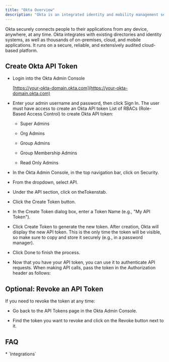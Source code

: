 ```yaml
---
title: "Okta Overview"
description: "Okta is an integrated identity and mobility management service."
---
```


Okta securely connects people to their applications from any device, anywhere, at any time. Okta integrates with existing directories and identity systems, as well as thousands of on-premises, cloud, and mobile applications. It runs on a secure, reliable, and extensively audited cloud-based platform.

## Create Okta API Token

* Login into the Okta Admin Console 

  [https://your-okta-domain.okta.com](https://your-okta-domain.okta.com)

* Enter your admin username and password, then click Sign In.
  The user must have access to create an Okta API token
  List of RBACs (Role-Based Access Control) to create Okta API token:

  * Super Admins

  * Org Admins

  * Group Admins

  * Group Membership Admins

  * Read Only Admins

* In the Okta Admin Console, in the top navigation bar, click on Security.

* From the dropdown, select API.

* Under the API section, click on theTokenstab.

* Click the Create Token button.

* In the Create Token dialog box, enter a Token Name (e.g., "My API Token").

* Click Create Token to generate the new token.
  After creation, Okta will display the new API token.
  This is the only time the token will be visible, so make sure to copy and store it securely (e.g., in a password manager).

* Click Done to finish the process.

* Now that you have your API token, you can use it to authenticate API requests. When making API calls, pass the token in the Authorization header as follows:

## Optional: Revoke an API Token

If you need to revoke the token at any time:

* Go back to the API Tokens page in the Okta Admin Console.

* Find the token you want to revoke and click on the Revoke button next to it.

## FAQ

<Accordion title="What else than Integrations?">
  * `Integrations`
</Accordion>